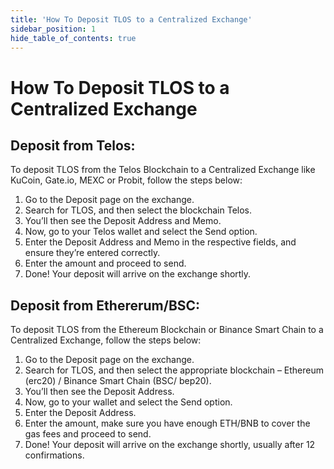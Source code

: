 ---
title: 'How To Deposit TLOS to a Centralized Exchange'
sidebar_position: 1
hide_table_of_contents: true
---

# How To Deposit TLOS to a Centralized Exchange

## Deposit from Telos:

To deposit TLOS from the Telos Blockchain to a Centralized Exchange like KuCoin, Gate.io, MEXC or Probit, follow the steps below:

1. Go to the Deposit page on the exchange.
2. Search for TLOS, and then select the blockchain Telos.
3. You’ll then see the Deposit Address and Memo.
4. Now, go to your Telos wallet and select the Send option.
5. Enter the Deposit Address and Memo in the respective fields, and ensure they’re entered correctly.
6. Enter the amount and proceed to send.
7. Done! Your deposit will arrive on the exchange shortly.

## Deposit from Ethererum/BSC:

To deposit TLOS from the Ethereum Blockchain or Binance Smart Chain to a Centralized Exchange, follow the steps below:

1. Go to the Deposit page on the exchange.
2. Search for TLOS, and then select the appropriate blockchain – Ethereum (erc20) / Binance Smart Chain (BSC/ bep20).
3. You’ll then see the Deposit Address.
4. Now, go to your wallet and select the Send option.
5. Enter the Deposit Address.
6. Enter the amount, make sure you have enough ETH/BNB to cover the gas fees and proceed to send.
7. Done! Your deposit will arrive on the exchange shortly, usually after 12 confirmations.
